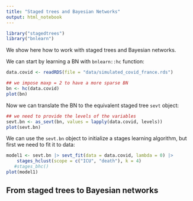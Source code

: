 ```yaml
---
title: "Staged trees and Bayesian Networks"
output: html_notebook
---
```



```r
library("stagedtrees")
library("bnlearn")
```


We show here how to work with staged trees and Bayesian networks.

We can start by learning a BN with `bnlearn::hc` function:

```r
data.covid <- readRDS(file = "data/simulated_covid_france.rds")

## we impose maxp = 2 to have a more sparse BN
bn <- hc(data.covid)
plot(bn)
```


Now we can translate the BN to the equivalent staged tree `sevt` object:

```r
## we need to provide the levels of the variables
sevt.bn <- as_sevt(bn, values = lapply(data.covid, levels))
plot(sevt.bn)
```

We can use the `sevt.bn` object to initialize a stages learning algorithm, but first we 
need to fit it to data:

```r
model1 <- sevt.bn |> sevt_fit(data = data.covid, lambda = 0) |> 
    stages_hclust(scope = c("ICU", "death"), k = 4)
   #stages_bhc()
plot(model1)
```


## From staged trees to Bayesian networks



